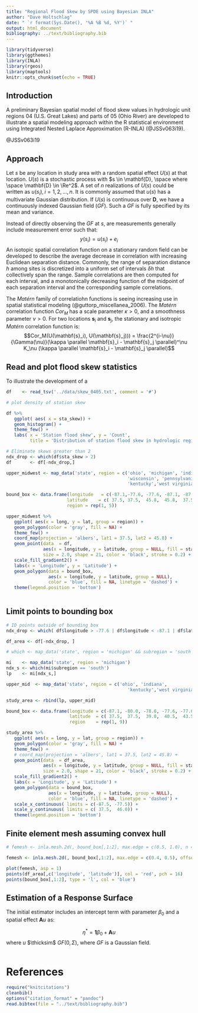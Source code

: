```yaml
---
title: "Regional Flood Skew by SPDE using Bayesian INLA"
author: "Dave Holtschlag"
date: " `r format(Sys.Date(), '%A %B %d, %Y')` "
output: html_document
bibliography: ../text/bibliography.bib
---
```



```r
library(tidyverse)
library(ggthemes)
library(INLA)
library(rgeos)
library(maptools)
knitr::opts_chunk$set(echo = TRUE)
```

## Introduction

A preliminary Bayesian spatial model of flood skew values in hydrologic unit regions 04 (U.S. Great Lakes) and parts of 05 (Ohio River) are developed to illustrate a spatial modeling approach within the R statistical environment using Integrated Nested Laplace Approximation (R-INLA) (@JSSv063i19). 

@JSSv063i19

## Approach

Let $s$ be any location in study area with a random spatial effect $U(s)$ at that location.  $U(s)$ is a  stochastic process with $s \in \mathbf{D}, \space where \space \mathbf{D} \in \Re^2$. A set of $n$ realizations of $U(s)$ could be written as $u(s_i), i=1,2,...,n$. It is commonly assumed that $u(s)$ has a multivariate Gaussian distribution.  If $U(s)$ is continuous over $\mathbf{D}$, we have a continuously indexed Gaussian field $(GF)$.  Such a $GF$ is fully specified by its mean and variance. 

Instead of directly observing the $GF$ at $s$, are measurements generally include measurement error such that:
$$ y(s_i) = u(s_i) + e_i $$
An isotopic spatial correlation function on a stationary random field can be developed to describe the average decrease in correlation with increasing Euclidean separation distance. Commonly, the range of separation distance $h$ among sites is discretized into a uniform set of intervals $\delta h$ that collectively span the range. Sample correlations are then computed for each interval, and a monotonically decreasing function of the midpoint of each separation interval and the corresponding sample correlations.  

The $Mat\acute{e}rn$ family of correlatiohn functions is seeing increasing use in spatial statistical modeling (@guttorp_miscellanea_2006). The $Mat\acute{e}rn$ correlation function $Cor_M$ has a scale parameter $\kappa > 0$, and a smoothness parameter $\nu > 0$. For two locations $\mathbf{s}_i$ and $\mathbf{s}_j$, the stationary and isotropic $Mat\acute{e}rn$ correlation function is:
$$Cor_M(U(\mathbf{s}_i), U(\mathbf{s}_j))) = \frac{2^{i-\nu}}{\Gamma(\nu)}(\kappa \parallel \mathbf{s}_i - \mathbf{s}_j \parallel)^\nu K_\nu (\kappa \parallel \mathbf{s}_i - \mathbf{s}_j \parallel)$$

## Read and plot flood skew statistics

To illustrate the development of a 

```r
df    <- read_tsv('../data/skew_0405.txt', comment = '#') 

# plot density of station skew

df %>% 
   ggplot( aes( x = sta_skew)) +
   geom_histogram() +
   theme_few() +
   labs( x = 'Station flood skew', y = 'Count', 
         title = 'Distribution of station flood skew in hydrologic regions 04 and 05')

# Eliminate skews greater than 2
ndx_drop <- which(df$sta_skew > 2)
df       <- df[-ndx_drop,]
```



```r
upper_midwest <- map_data('state', region = c('ohio', 'michigan', 'indiana','illinois', 
                                              'wisconsin', 'pennsylvania', 'new york',
                                              'kentucky','west virginia'))

bound_box <- data.frame(longitude   = c(-87.1,-77.6, -77.6, -87.1, -87.1),
                       latitude    = c( 37.5, 37.5,  45.8,  45.8,  37.5),
                       region = rep(1, 5))

upper_midwest %>%
   ggplot( aes(x = long, y = lat, group = region)) +
   geom_polygon(color = 'gray', fill = NA) +
   theme_few() +
   coord_map(projection = 'albers', lat1 = 37.5, lat2 = 45.8) +
   geom_point(data  = df,
              aes(x = longitude, y = latitude, group = NULL, fill = sta_skew), 
              size = 2.0, shape = 21, color = 'black', stroke = 0.2) +
   scale_fill_gradient2() +
   labs(x = 'Longitude', y = 'Latitude') +
   geom_polygon(data = bound_box,
                aes(x = longitude, y = latitude, group = NULL), 
                color = 'blue', fill = NA, linetype = 'dashed') +
   theme(legend.position = 'bottom')
   

```

## Limit points to bounding box


```r
# ID points outside of bounding box
ndx_drop <- which( df$longitude > -77.6 | df$longitude < -87.1 | df$latitude > 45.8 )

df_area <- df[-ndx_drop, ]

# which <- map_data('state', region = 'michigan' && subregion = 'south')

mi    <- map_data('state', region = 'michigan')
ndx_s <- which(mi$subregion == 'south')
lp    <- mi[ndx_s,]

upper_mid  <- map_data('state', region = c('ohio', 'indiana', 
                                              'kentucky','west virginia'))

study_area <- rbind(lp, upper_mid)

bound_box <- data.frame(longitude = c(-87.1, -80.0, -78.6, -77.6, -77.6, -81.5, -85.0, -87.1, -87.1),
                        latitude  = c( 37.5,  37.5,  39.0,  40.5,  43.5,  44.8,  45.8,  42.0,  37.5),
                        region    = rep(1, 9))

study_area %>%
   ggplot( aes(x = long, y = lat, group = region)) +
   geom_polygon(color = 'gray', fill = NA) +
   theme_few() +
   # coord_map(projection = 'albers', lat1 = 37.5, lat2 = 45.8) +
   geom_point(data  = df_area,
              aes(x = longitude, y = latitude, group = NULL, fill = sta_skew), 
              size = 2.0, shape = 21, color = 'black', stroke = 0.2) +
   scale_fill_gradient2() +
   labs(x = 'Longitude', y = 'Latitude') +
   geom_polygon(data = bound_box,
                aes(x = longitude, y = latitude, group = NULL), 
                color = 'blue', fill = NA, linetype = 'dashed') +
   scale_x_continuous( limits = c(-87.5, -77.5)) +
   scale_y_continuous( limits = c( 37.5,  46.0)) +
   theme(legend.position = 'bottom')

```

## Finite element mesh assuming convex hull

```r

# femesh <- inla.mesh.2d(, bound_box[,1:2], max.edge = c(0.5, 1.0), n = 4, offset = c(0.3, 0.3))

femesh <- inla.mesh.2d(, bound_box[,1:2], max.edge = c(0.4, 0.5), offset = c(0.2, 0.5))

plot(femesh, asp = 1)
points(df_area[,c('longitude', 'latitude')], col = 'red', pch = 16)
points(bound_box[,1:2], type = 'l', col = 'blue')

```

## Estimation of a Response Surface

The initial estimator includes an intercept term with parameter $\beta_0$ and a spatial effect $\mathbf{A}u$ as:

$$ \eta^* = \mathbf{1} \beta_0 + \mathbf{A}u $$
where $u$ $\thicksim$ $GF(0,\Sigma)$, where $GF$ is a Gaussian field.  

```r

```


# References

```r
require("knitcitations")
cleanbib()
options("citation_format" = "pandoc")
read.bibtex(file = "../text/bibliography.bib")
```

